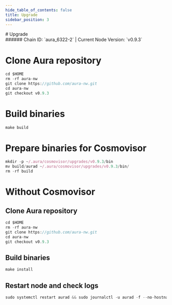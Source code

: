 ```yaml
---
hide_table_of_contents: false
title: Upgrade
sidebar_position: 3
---
```


<div class="h1-with-icon icon-aura">
# Upgrade
</div>
###### Chain ID: `aura_6322-2` | Current Node Version: `v0.9.3`


# Clone Aura repository
```js
cd $HOME
rm -rf aura-nw
git clone https://github.com/aura-nw.git
cd aura-nw
git checkout v0.9.3
 ```

# Build binaries
```js
make build
 ```

# Prepare binaries for Cosmovisor
```js
mkdir -p ~/.aura/cosmovisor/upgrades/v0.9.3/bin
mv build/aurad ~/.aura/cosmovisor/upgrades/v0.9.3/bin/
rm -rf build
```

# Without Cosmovisor
## Clone Aura repository
```js
cd $HOME
rm -rf aura-nw
git clone https://github.com/aura-nw.git
cd aura-nw
git checkout v0.9.3
 ```

## Build binaries
```js
make install
 ```

## Restart node and check logs
```js
sudo systemctl restart aurad && sudo journalctl -u aurad -f --no-hostname -o cat
```